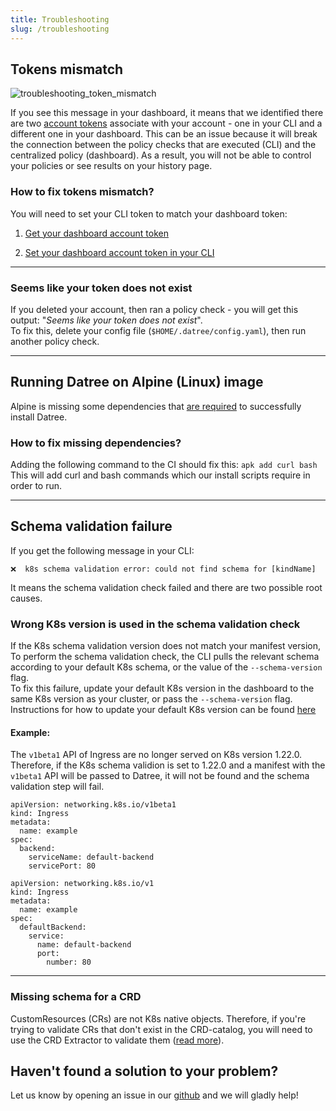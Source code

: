 ```yaml
---
title: Troubleshooting
slug: /troubleshooting
---
```


## Tokens mismatch

![troubleshooting_token_mismatch](/img/troubleshooting/1.avif)

If you see this message in your dashboard, it means that we identified there are two [account tokens](/setup/account-token) associate with your account - one in your CLI and a different one in your dashboard. This can be an issue because it will break the connection between the policy checks that are executed (CLI) and the centralized policy (dashboard). As a result, you will not be able to control your policies or see results on your history page.

### How to fix tokens mismatch?

You will need to set your CLI token to match your dashboard token:

1.  [Get your dashboard account token](/setup/account-token#1-get-your-account-token-from-the-dashboard)

2.  [Set your dashboard account token in your CLI](/setup/account-token#2-set-your-token-in-the-cli)

---

### Seems like your token does not exist

If you deleted your account, then ran a policy check - you will get this output: "_Seems like your token does not exist_".  
To fix this, delete your config file (`$HOME/.datree/config.yaml`), then run another policy check.

---

## Running Datree on Alpine (Linux) image

Alpine is missing some dependencies that [are required](https://github.com/datreeio/helm-datree/issues/22) to successfully install Datree.

### How to fix missing dependencies?

Adding the following command to the CI should fix this: `apk add curl bash`
This will add curl and bash commands which our install scripts require in order to run.

---

## Schema validation failure

If you get the following message in your CLI: 
```terminal
❌  k8s schema validation error: could not find schema for [kindName]  
``` 
It means the schema validation check failed and there are two possible root causes.

### Wrong K8s version is used in the schema validation check

If the K8s schema validation version does not match your manifest version, To perform the schema validation check, the CLI pulls the relevant schema according to your default K8s schema, or the value of the `--schema-version` flag.  
To fix this failure, update your default K8s version in the dashboard to the same K8s version as your cluster, or pass the `--schema-version` flag.  
Instructions for how to update your default K8s version can be found [here](https://hub.datree.io/setup/schema-validation#changing-the-default-schema-version)

#### Example:
The `v1beta1` API of Ingress are no longer served on K8s version 1.22.0. Therefore, if the K8s schema validion is set to 1.22.0 and a manifest with the `v1beta1` API will be passed to Datree, it will not be found and the schema validation step will fail.

<Tabs>
  <TabItem value='Deprecated API version' label='Deprecated API version' default>   

    apiVersion: networking.k8s.io/v1beta1  
    kind: Ingress  
    metadata:  
      name: example  
    spec:  
      backend:  
        serviceName: default-backend   
        servicePort: 80
  </TabItem>
  <TabItem value='Valid API version' label='Valid API version'>

    apiVersion: networking.k8s.io/v1
    kind: Ingress
    metadata:
      name: example
    spec:
      defaultBackend:
        service:
          name: default-backend
          port:
            number: 80
  </TabItem>
</Tabs>

---

### Missing schema for a CRD
CustomResources (CRs) are not K8s native objects. Therefore, if you're trying to validate CRs that don't exist in the CRD-catalog, you will need to use the CRD Extractor to validate them ([read more](https://hub.datree.io/setup/schema-validation#crd-support)).  

## Haven't found a solution to your problem?

Let us know by opening an issue in our [github](https://github.com/datreeio/datree) and we will gladly help!
